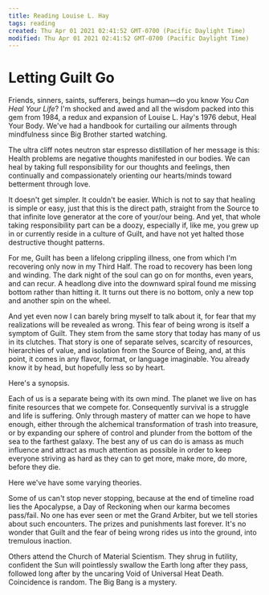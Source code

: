 ```yaml
---
title: Reading Louise L. Hay
tags: reading
created: Thu Apr 01 2021 02:41:52 GMT-0700 (Pacific Daylight Time)
modified: Thu Apr 01 2021 02:41:52 GMT-0700 (Pacific Daylight Time)
---
```


# Letting Guilt Go

Friends, sinners, saints, sufferers, beings human—do you know _You Can Heal Your Life_? I'm shocked and awed and all the wisdom packed into this gem from 1984, a redux and expansion of Louise L. Hay's 1976 debut, Heal Your Body. We've had a handbook for curtailing our ailments through mindfulness since Big Brother started watching.

The ultra cliff notes neutron star espresso distillation of her message is this:
Health problems are negative thoughts manifested in our bodies. We can heal by taking full responsibility for our thoughts and feelings, then continually and compassionately orienting our hearts/minds toward betterment through love.

It doesn't get simpler. It couldn't be easier. Which is not to say that healing is simple or easy, just that this is the direct path, straight from the Source to that infinite love generator at the core of your/our being. And yet, that whole taking responsibility part can be a doozy, especially if, like me, you grew up in or currently reside in a culture of Guilt, and have not yet halted those destructive thought patterns.

For me, Guilt has been a lifelong crippling illness, one from which I'm recovering only now in my Third Half. The road to recovery has been long and winding. The dark night of the soul can go on for months, even years, and can recur. A headlong dive into the downward spiral found me missing bottom rather than hitting it. It turns out there is no bottom, only a new top and another spin on the wheel.

And yet even now I can barely bring myself to talk about it, for fear that my realizations will be revealed as wrong. This fear of being wrong is itself a symptom of Guilt. They stem from the same story that today has many of us in its clutches. That story is one of separate selves, scarcity of resources, hierarchies of value, and isolation from the Source of Being, and, at this point, it comes in any flavor, format, or language imaginable. You already know it by head, but hopefully less so by heart.

Here's a synopsis.

Each of us is a separate being with its own mind. The planet we live on has finite resources that we compete for. Consequently survival is a struggle and life is suffering. Only through mastery of matter can we hope to have enough, either through the alchemical transformation of trash into treasure, or by expanding our sphere of control and plunder from the bottom of the sea to the farthest galaxy. The best any of us can do is amass as much influence and attract as much attention as possible in order to keep everyone striving as hard as they can to get more, make more, do more, before they die.

Here we've have some varying theories.

Some of us can't stop never stopping, because at the end of timeline road lies the Apocalypse, a Day of Reckoning when our karma becomes pass/fail. No one has ever seen or met the Grand Arbiter, but we tell stories about such encounters. The prizes and punishments last forever. It's no wonder that Guilt and the fear of being wrong rides us into the ground, into tremulous inaction.

Others attend the Church of Material Scientism. They shrug in futility, confident the Sun will pointlessly swallow the Earth long after they pass, followed long after by the uncaring Void of Universal Heat Death. Coincidence is random. The Big Bang is a mystery.

